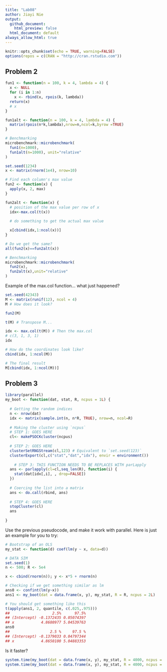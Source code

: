 ```yaml
---
title: "Lab08"
author: Jiayi Nie
output:
  github_document:
    html_preview: false
  html_document: default
always_allow_html: true
---
```


```r
knitr::opts_chunk$set(echo = TRUE, warning=FALSE)
options(repos = c(CRAN = "http://cran.rstudio.com"))

```



## Problem 2

```r
fun1 <- function(n = 100, k = 4, lambda = 4) {
  x <- NULL
  for (i in 1:n)
    x <- rbind(x, rpois(k, lambda))
  return(x)
  # x
}

fun1alt <- function(n = 100, k = 4, lambda = 4) {
  matrix(rpois(n*k,lambda),nrow=n,ncol=k,byrow =TRUE)
}

# Benchmarking
microbenchmark::microbenchmark(
  fun1(n=1000),
  fun1alt(n=1000), unit="relative"
)
```



```r
set.seed(1234)
x <- matrix(rnorm(1e4), nrow=10)

# Find each column's max value
fun2 <- function(x) {
  apply(x, 2, max)
}

fun2alt <- function(x) {
  # position of the max value per row of x
  idx<-max.col(t(x))
  
  # do something to get the actual max value

  x[cbind(idx,1:ncol(x))]
}

# Do we get the same?
all(fun2(x)==fun2alt(x))

# Benchmarking
microbenchmark::microbenchmark(
  fun2(x),
  fun2alt(x),unit="relative"
)
```


Example of the max.col function... what just happened?

```r
set.seed(42343)
M <- matrix(runif(12), ncol = 4)
M # How does it look?

fun2(M)

t(M) # Transpose M...

idx <- max.col(t(M)) # Then the max.col
# c(3, 1, 3, 1)
idx

# How do the coordinates look like?
cbind(idx, 1:ncol(M))

# The final result
M[cbind(idx, 1:ncol(M))]
```


## Problem 3

```r
library(parallel)
my_boot <- function(dat, stat, R, ncpus = 1L) {
  
  # Getting the random indices
  n <- nrow(dat)
  idx <- matrix(sample.int(n, n*R, TRUE), nrow=n, ncol=R)
 
  # Making the cluster using `ncpus`
  # STEP 1: GOES HERE
  cl<- makePSOCKcluster(ncpus)
  
  # STEP 2: GOES HERE
  clusterSetRNGStream(cl,123) # Equivalent to `set.seed(123)`
  clusterExport(cl,c("stat","dat","idx"), envir = environment())
  
    # STEP 3: THIS FUNCTION NEEDS TO BE REPLACES WITH parLapply
  ans <- parlapply(cl=cl,seq_len(R), function(i) {
    stat(dat[idx[,i], , drop=FALSE])
  })
  
  # Coercing the list into a matrix
  ans <- do.call(rbind, ans)
  
  # STEP 4: GOES HERE
  stopCluster(cl)
  ans
  
}

```

Use the previous pseudocode, and make it work with parallel. Here is just an example for you to try:
```r
# Bootstrap of an OLS
my_stat <- function(d) coef(lm(y ~ x, data=d))

# DATA SIM
set.seed(1)
n <- 500; R <- 5e4

x <- cbind(rnorm(n)); y <- x*5 + rnorm(n)

# Checking if we get something similar as lm
ans0 <- confint(lm(y~x))
ans1 <- my_boot(dat = data.frame(x, y), my_stat, R = R, ncpus = 2L)

# You should get something like this
t(apply(ans1, 2, quantile, c(.025,.975)))
##                   2.5%      97.5%
## (Intercept) -0.1372435 0.05074397
## x            4.8680977 5.04539763
ans0
##                  2.5 %     97.5 %
## (Intercept) -0.1379033 0.04797344
## x            4.8650100 5.04883353
```

Is it faster?

```r
system.time(my_boot(dat = data.frame(x, y), my_stat, R = 4000, ncpus = 1L))
system.time(my_boot(dat = data.frame(x, y), my_stat, R = 4000, ncpus = 2L))

```


